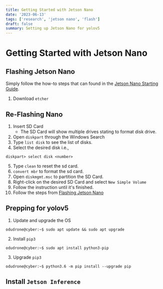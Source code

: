 ```yaml
---
title: Getting Started with Jetson Nano
date: '2023-06-13'
tags: ['research', 'jetson nano', 'flash']
draft: false
summary: Setting up Jetson Nano for yolov5
---
```


# Getting Started with Jetson Nano

## Flashing Jetson Nano
Simply follow the how-to steps that can found in the [Jetson Nano Starting Guide](https://developer.nvidia.com/embedded/learn/get-started-jetson-nano-devkit#write).

1. Download `etcher`

## Re-Flashing Nano
1. Insert SD Card
    * The SD Card will show multiple drives stating to format disk drive.
2. Open `diskpart` through the Windows Search
3. Type `list disk` to see the list of disks.
4. Select the desired disk i.e., 
```console
diskpart> select disk <number>
```
5. Type `clean` to reset the sd card.
6. `convert mbr` to format the sd card.
7. Open `diskmgmt.msc` to partition the SD Card.
8. Right-click on the desired SD Card and select `New Simple Volume`
9. Follow the instruction until it's finished.
10. Follow the steps from [Flashing Jetson Nano](#-Flashing-Jetson-Nano)

## Prepping for yolov5
1. Update and upgrade the OS
```console
odudrone@cyber:~$ sudo apt update && sudo apt upgrade
```
2. Install `pip3`
```console
odudrone@cyber:~$ sudo apt install python3-pip
```
3. Upgrade `pip3`
```console
odudrone@cyber:~$ python3.6 -m pip install --upgrade pip
```

## Install `Jetson Inference`